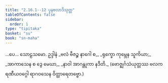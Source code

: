```yaml
---
title: "2.16.1--12 ပုနဗလာဒိသုတ္တ"
tableOfContents: false
sidebar:
  order: 1
type: "tipitaka"
basket: "su"
book: "sn-maha"
---
```



<DynamicBreadcrumb />

<Division number="334--345" book="sn-maha">

<Paragraph number="735" book="sn-maha">
…ပေ…

</Paragraph>
</Division>

<Paragraph number="736" type="center" book="sn-maha">
သောဠသမော.



</Paragraph>

<Paragraph number="737" type="center" book="sn-maha">
ဥဒ္ဒါနံ


</Paragraph>

<Paragraph number="738" type="verses" book="sn-maha">
_ဗလံ ဗီဇဉ္စ နာဂေါ စ,_  
_ရုက္ခော ကုမ္ဘေန သူကိယာ;_  
_အာကာသေန စ ဒွေ မေဃာ,_  
_နာဝါ အာဂန္တုကာ နဒီတိ._  

</Paragraph>

<Paragraph number="739" type="center" book="sn-maha">
(ဗောဇ္ဈင်္ဂသံယုတ္တဿ ဗလကရဏီယဝဂ္ဂေါ ရာဂဝသေန ဝိတ္ထာရေတဗ္ဗော.)
</Paragraph>